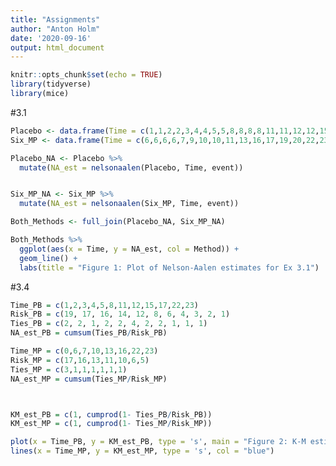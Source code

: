 ---
title: "Assignments"
author: "Anton Holm"
date: '2020-09-16'
output: html_document
---

```{r setup, include=FALSE}
knitr::opts_chunk$set(echo = TRUE)
library(tidyverse)
library(mice)

```

#3.1
```{r}
Placebo <- data.frame(Time = c(1,1,2,2,3,4,4,5,5,8,8,8,8,11,11,12,12,15,17,22,23), event = 1, Method = "Placebo")
Six_MP <- data.frame(Time = c(6,6,6,6,7,9,10,10,11,13,16,17,19,20,22,23,25,32,32,34,35), event = c(1,1,1,0,1,0,1,0,0,1,1,0,0,0,1,1,0,0,0,0,0), Method = "6-MP")

Placebo_NA <- Placebo %>% 
  mutate(NA_est = nelsonaalen(Placebo, Time, event))


Six_MP_NA <- Six_MP %>% 
  mutate(NA_est = nelsonaalen(Six_MP, Time, event))

Both_Methods <- full_join(Placebo_NA, Six_MP_NA)

Both_Methods %>% 
  ggplot(aes(x = Time, y = NA_est, col = Method)) +
  geom_line() +
  labs(title = "Figure 1: Plot of Nelson-Aalen estimates for Ex 3.1")
```



#3.4

```{r}
Time_PB = c(1,2,3,4,5,8,11,12,15,17,22,23)
Risk_PB = c(19, 17, 16, 14, 12, 8, 6, 4, 3, 2, 1)
Ties_PB = c(2, 2, 1, 2, 2, 4, 2, 2, 1, 1, 1)
NA_est_PB = cumsum(Ties_PB/Risk_PB)

Time_MP = c(0,6,7,10,13,16,22,23)
Risk_MP = c(17,16,13,11,10,6,5)
Ties_MP = c(3,1,1,1,1,1,1)
NA_est_MP = cumsum(Ties_MP/Risk_MP)



KM_est_PB = c(1, cumprod(1- Ties_PB/Risk_PB))
KM_est_MP = c(1, cumprod(1- Ties_MP/Risk_MP))

plot(x = Time_PB, y = KM_est_PB, type = 's', main = "Figure 2: K-M estimates of Placebo(Black) and 6-MP(Blue)")
lines(x = Time_MP, y = KM_est_MP, type = 's', col = "blue")
```
